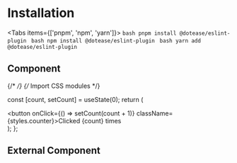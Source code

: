 
# Installation

<Tabs items={['pnpm', 'npm', 'yarn']}>
    <Tab>
        ```bash
        pnpm install @dotease/eslint-plugin
        ```
    </Tab>
    <Tab>
        ```bash
        npm install @dotease/eslint-plugin
        ```
    </Tab>
    <Tab>
        ```bash
        yarn add @dotease/eslint-plugin
        ```
    </Tab>
</Tabs>

## Component


{/* <!-- markdownlint-disable-next-line --> */}
{/* Import CSS modules */}

  const [count, setCount] = useState(0);
  return (
    <div>
      <button onClick={() => setCount(count + 1)} className={styles.counter}>Clicked {count} times</button>
    </div>
  );
};

<Counter/>

## External Component


<Counters />
